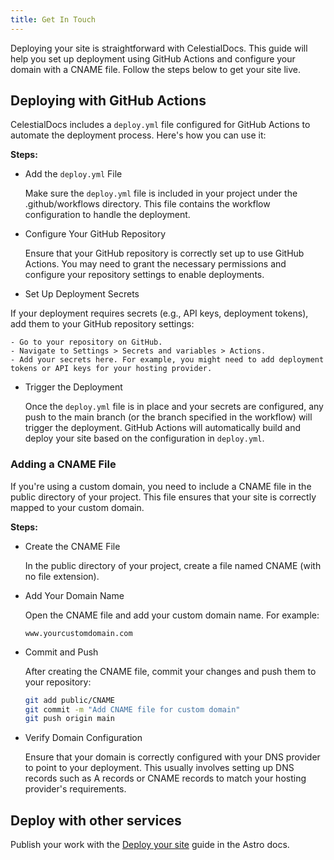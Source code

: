 ```yaml
---
title: Get In Touch
---
```


Deploying your site is straightforward with CelestialDocs. This guide will help you set up deployment using GitHub Actions and configure your domain with a CNAME file. Follow the steps below to get your site live.

## Deploying with GitHub Actions

CelestialDocs includes a `deploy.yml` file configured for GitHub Actions to automate the deployment process. Here's how you can use it:

**Steps:**

- Add the `deploy.yml` File

    Make sure the `deploy.yml` file is included in your project under the .github/workflows directory. This file contains the workflow configuration to handle the deployment.

- Configure Your GitHub Repository

    Ensure that your GitHub repository is correctly set up to use GitHub Actions. You may need to grant the necessary permissions and configure your repository settings to enable deployments.

- Set Up Deployment Secrets

If your deployment requires secrets (e.g., API keys, deployment tokens), add them to your GitHub repository settings:

    - Go to your repository on GitHub.
    - Navigate to Settings > Secrets and variables > Actions.
    - Add your secrets here. For example, you might need to add deployment tokens or API keys for your hosting provider.

- Trigger the Deployment

    Once the `deploy.yml` file is in place and your secrets are configured, any push to the main branch (or the branch specified in the workflow) will trigger the deployment. GitHub Actions will automatically build and deploy your site based on the configuration in `deploy.yml`.

### Adding a CNAME File
If you're using a custom domain, you need to include a CNAME file in the public directory of your project. This file ensures that your site is correctly mapped to your custom domain.

**Steps:**

- Create the CNAME File

    In the public directory of your project, create a file named CNAME (with no file extension).

- Add Your Domain Name

    Open the CNAME file and add your custom domain name. For example:

    ```
    www.yourcustomdomain.com
    ```
- Commit and Push

    After creating the CNAME file, commit your changes and push them to your repository:

    ```bash
    git add public/CNAME
    git commit -m "Add CNAME file for custom domain"
    git push origin main
    ```

- Verify Domain Configuration

    Ensure that your domain is correctly configured with your DNS provider to point to your deployment. This usually involves setting up DNS records such as A records or CNAME records to match your hosting provider's requirements.

## Deploy with other services

Publish your work with the [Deploy your site](https://docs.astro.build/en/guides/deploy/) guide in the Astro docs.